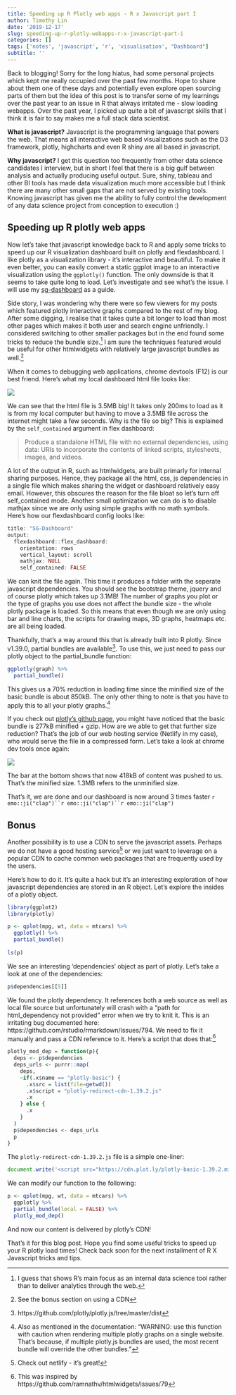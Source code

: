 ```yaml
---
title: Speeding up R Plotly web apps - R x Javascript part I
author: Timothy Lin
date: '2019-12-17'
slug: speeding-up-r-plotly-webapps-r-x-javascript-part-i
categories: []
tags: ['notes', 'javascript', 'r', 'visualisation', "Dashboard"]
subtitle: ''
---
```


Back to blogging! Sorry for the long hiatus, had some personal projects which kept me really occupied over the past few months. Hope to share about them one of these days and potentially even explore open sourcing parts of them but the idea of this post is to transfer some of my learnings over the past year to an issue in R that always irritated me - slow loading webapps. Over the past year, I picked up quite a bit of javascript skills that I think it is fair to say makes me a full stack data scientist. 

__What is javascript?__ Javascript is the programming language that powers the web. That means all interactive web based visualizations such as the D3 framework, plotly, highcharts and even R shiny are all based in javascript.  

__Why javascript?__ I get this question too frequently from other data science candidates I interview, but in short I feel that there is a big gulf between analysis and actually producing useful output. Sure, shiny, tableau and other BI tools has made data visualization much more accessible but I think there are many other small gaps that are not served by existing tools. Knowing javascript has given me the ability to fully control the development of any data science project from conception to execution :)

## Speeding up R plotly web apps

Now let's take that javascript knowledge back to R and apply some tricks to speed up our R visualization dashboard built on plotly and flexdashboard. I like plotly as a visualization library - it's interactive and beautiful. To make it even better, you can easily convert a static ggplot image to an interactive visualization using the `ggplotly()` function. The only downside is that it seems to take quite long to load. Let's investigate and see what's the issue. I will use my [sg-dashboard](https://www.timlrx.com/dashboard/sg-dashboard) as a guide. 

Side story, I was wondering why there were so few viewers for my posts which featured plotly interactive graphs compared to the rest of my blog. After some digging, I realise that it takes quite a bit longer to load than most other pages which makes it both user and search engine unfriendly. I considered switching to other smaller packages but in the end found some tricks to reduce the bundle size.^[I guess that shows R's main focus as an internal data science tool rather than to deliver analytics through the web.] I am sure the techniques featured would be useful for other htmlwidgets with relatively large javascript bundles as well.^[See the bonus section on using a CDN] 

When it comes to debugging web applications, chrome devtools (F12) is our best friend. Here's what my local dashboard html file looks like:

![](/img/r_js/part1_devtools1.PNG)

We can see that the html file is 3.5MB big! It takes only 200ms to load as it is from my local computer but having to move a 3.5MB file across the internet might take a few seconds. Why is the file so big? This is explained by the `self_contained` argument in flex dashboard:

> Produce a standalone HTML file with no external dependencies, using data:
URIs to incorporate the contents of linked scripts, stylesheets, images, and
videos.

A lot of the output in R, such as htmlwidgets, are built primarly for internal sharing purposes. Hence, they package all the html, css, js dependencies in a single file which makes sharing the widget or dashboard relatively easy email. However, this obscures the reason for the file bloat so let's turn off self_contained mode. Another small optimization we can do is to disable mathjax since we are only using simple graphs with no math symbols. Here's how our flexdashboard config looks like:

```r
title: "SG-Dashboard"
output:
  flexdashboard::flex_dashboard:
    orientation: rows
    vertical_layout: scroll
    mathjax: NULL
    self_contained: FALSE
```

We can knit the file again. This time it produces a folder with the seperate javascript dependencies. You should see the bootstrap theme, jquery and of course plotly which takes up 3.1MB! The number of graphs you plot or the type of graphs you use does not affect the bundle size - the whole plotly package is loaded. So this means that even though we are only using bar and line charts, the scripts for drawing maps, 3D graphs, heatmaps etc. are all being loaded.

Thankfully, that's a way around this that is already built into R plotly. Since v1.39.0, partial bundles are available^[https://github.com/plotly/plotly.js/tree/master/dist]. To use this, we just need to pass our plotly object to the partial_bundle function:

```r
ggplotly(graph) %>%
  partial_bundle() 
```

This gives us a 70% reduction in loading time since the minified size of the basic bundle is about 850kB. The only other thing to note is that you have to apply this to all your plotly graphs.^[Also as mentioned in the documentation: "WARNING: use this function with caution when rendering multiple plotly graphs on a single website. That's because, if multiple plotly.js bundles are used, the most recent bundle will override the other bundles."] 

If you check out [plotly's github page](https://github.com/plotly/plotly.js/tree/master/dist), you might have noticed that the basic bundle is 277kB minified + gzip. How are we able to get that further size reduction? That's the job of our web hosting service (Netlify in my case), who would serve the file in a compressed form. Let's take a look at chrome dev tools once again:

![](/img/r_js/part1_devtools2.PNG)

The bar at the bottom shows that now 418kB of content was pushed to us. That's the minified size. 1.3MB refers to the unminified size. 

That's it, we are done and our dashboard is now around 3 times faster `r emo::ji("clap")``r emo::ji("clap")``r emo::ji("clap")`

## Bonus

Another possibility is to use a CDN to serve the javascript assets. Perhaps we do not have a good hosting service^[Check out netlify - it's great!] or we just want to leverage on a popular CDN to cache common web packages that are frequently used by the users. 

Here's how to do it. It's quite a hack but it's an interesting exploration of how javascript dependencies are stored in an R object. Let's explore the insides of a plotly object.

```r
library(ggplot2)
library(plotly)

p <- qplot(mpg, wt, data = mtcars) %>% 
  ggplotly() %>% 
  partial_bundle()
  
ls(p)
```

We see an interesting 'dependencies' object as part of plotly. Let's take a look at one of the dependencies:
```r
p$dependencies[[5]]
```

We found the plotly dependency. It references both a web source as well as local file source but unfortunately will crash with a "path for html_dependency not provided" error when we try to knit it. This is an irritating bug documented here: https://github.com/rstudio/rmarkdown/issues/794. We need to fix it manually and pass a CDN reference to it. Here's a script that does that:^[This was inspired by https://github.com/ramnathv/htmlwidgets/issues/79]

```r
plotly_mod_dep = function(p){
  deps <- p$dependencies
  deps_urls <- purrr::map(
    deps,
    ~if(.x$name == "plotly-basic") {
      .x$src = list(file=getwd())
      .x$script = "plotly-redirect-cdn-1.39.2.js"
      .x
    } else {
      .x
    }
  )
  p$dependencies <- deps_urls
  p
}
```

The `plotly-redirect-cdn-1.39.2.js` file is a simple one-liner:

```js
document.write('<script src="https://cdn.plot.ly/plotly-basic-1.39.2.min.js" type="text/javascript"></script>');
```

We can modify our function to the following:

```r
p <- qplot(mpg, wt, data = mtcars) %>% 
  ggplotly %>% 
  partial_bundle(local = FALSE) %>%
  plotly_mod_dep()
```

And now our content is delivered by plotly's CDN!  

That's it for this blog post. Hope you find some useful tricks to speed up your R plotly load times! Check back soon for the next installment of R X Javascript tricks and tips.
